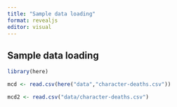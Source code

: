 ```yaml
---
title: "Sample data loading"
format: revealjs
editor: visual
---
```


## Sample data loading

```r

library(here)

mcd <- read.csv(here("data","character-deaths.csv"))

mcd2 <- read.csv("data/character-deaths.csv")



```
